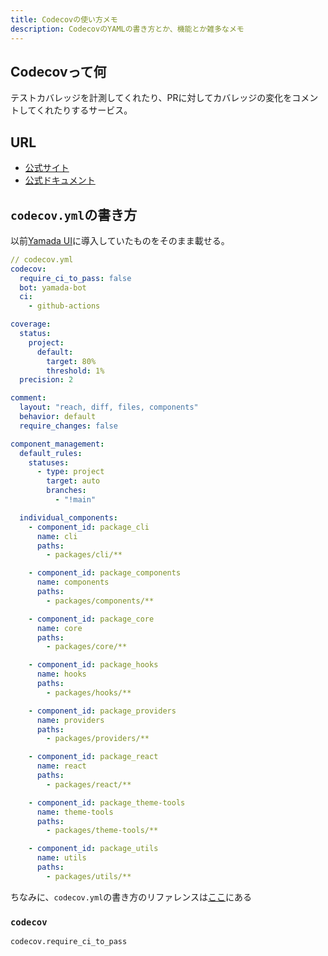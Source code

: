 ```yaml
---
title: Codecovの使い方メモ
description: CodecovのYAMLの書き方とか、機能とか雑多なメモ
---
```


## Codecovって何

テストカバレッジを計測してくれたり、PRに対してカバレッジの変化をコメントしてくれたりするサービス。

## URL

- [公式サイト](https://about.codecov.io/)
- [公式ドキュメント](https://docs.codecov.com/docs/quick-start)

## `codecov.yml`の書き方

以前[Yamada UI](https://github.com/yamada-ui/yamada-ui)に導入していたものをそのまま載せる。

```yaml
// codecov.yml
codecov:
  require_ci_to_pass: false
  bot: yamada-bot
  ci:
    - github-actions

coverage:
  status:
    project:
      default:
        target: 80%
        threshold: 1%
  precision: 2

comment:
  layout: "reach, diff, files, components"
  behavior: default
  require_changes: false

component_management:
  default_rules:
    statuses:
      - type: project
        target: auto
        branches:
          - "!main"

  individual_components:
    - component_id: package_cli
      name: cli
      paths:
        - packages/cli/**

    - component_id: package_components
      name: components
      paths:
        - packages/components/**

    - component_id: package_core
      name: core
      paths:
        - packages/core/**

    - component_id: package_hooks
      name: hooks
      paths:
        - packages/hooks/**

    - component_id: package_providers
      name: providers
      paths:
        - packages/providers/**

    - component_id: package_react
      name: react
      paths:
        - packages/react/**

    - component_id: package_theme-tools
      name: theme-tools
      paths:
        - packages/theme-tools/**

    - component_id: package_utils
      name: utils
      paths:
        - packages/utils/**
```

ちなみに、`codecov.yml`の書き方のリファレンスは[ここ](https://docs.codecov.com/docs/codecov-yaml)にある

### `codecov`

`codecov.require_ci_to_pass`
